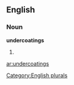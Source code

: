 ==English==

===Noun===
'''undercoatings'''

# {{plural of|[[undercoating]]}}

[[Category:English plurals]]

[[ar:undercoatings]]